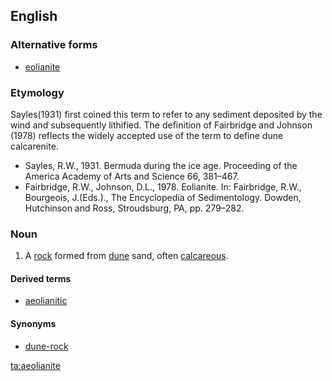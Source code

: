 ==English==

===Alternative forms===
* [[eolianite]]

===Etymology===
{{suffix|aeolian|ite}}
{{rel-top|notes on coinage}}
Sayles(1931) first coined this term to refer to any sediment deposited by the wind and subsequently lithified. The definition of Fairbridge and Johnson (1978) reflects the widely accepted use of the term to define dune calcarenite.
* Sayles, R.W., 1931. Bermuda during the ice age. Proceeding of the America Academy of Arts and Science 66, 381–467.
* Fairbridge, R.W., Johnson, D.L., 1978. Eolianite. In: Fairbridge, R.W., Bourgeois, J.(Eds.)., The Encyclopedia of Sedimentology. Dowden, Hutchinson and Ross, Stroudsburg, PA, pp. 279–282.
{{rel-bottom}}

===Noun===
{{en-noun}}

# {{geology}} A [[rock]] formed from [[dune]] sand, often [[calcareous]].

====Derived terms====
* [[aeolianitic]]

====Synonyms====
* [[dune-rock]]

[[ta:aeolianite]]